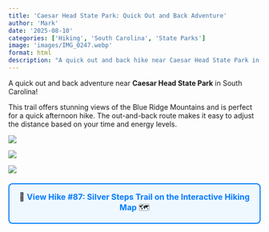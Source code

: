 ```yaml
---
title: 'Caesar Head State Park: Quick Out and Back Adventure'
author: 'Mark'
date: '2025-08-10'
categories: ['Hiking', 'South Carolina', 'State Parks']
image: 'images/IMG_0247.webp'
format: html
description: "A quick out and back hike near Caesar Head State Park in South Carolina. Beautiful views and easy trails make this a perfect afternoon adventure."
---
```


A quick out and back adventure near **Caesar Head State Park** in South Carolina!

This trail offers stunning views of the Blue Ridge Mountains and is perfect for a quick afternoon hike. The out-and-back route makes it easy to adjust the distance based on your time and energy levels.

![](images/IMG_0247.webp)

![](images/IMG_0250.webp)

![](images/IMG_0251.webp)

<div style="background-color: #f0f8ff; border: 2px solid #007bff; border-radius: 8px; padding: 15px; margin: 20px 0; text-align: center;">
  <p style="margin: 0; font-size: 16px;">
    🥾 <a href="/hiking_map.html#87" target="_blank" style="color: #007bff; text-decoration: none; font-weight: bold;">
      View Hike #87: Silver Steps Trail on the Interactive Hiking Map
    </a> 🗺️
  </p>
</div>

